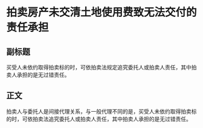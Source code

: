 # 拍卖房产未交清土地使用费致无法交付的责任承担
## 副标题
买受人未依约取得拍卖标的时，可依拍卖法规定追究委托人或拍卖人责任，其中拍卖人承担的是无过错责任。
## 正文
拍卖人与委托人是间接代理关系，与一般代理不同的是，买受人未依约取得拍卖标的时，可依拍卖法追究委托人或拍卖人责任，其中拍卖人承担的是无过错责任。